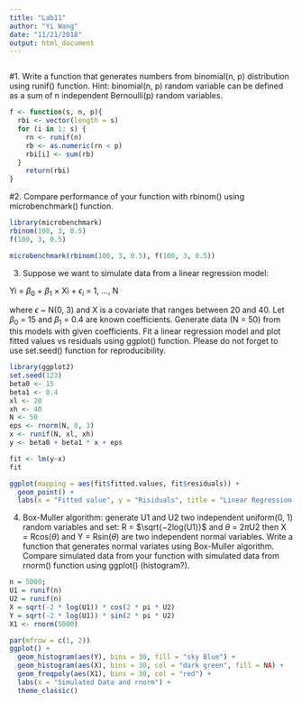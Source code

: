 ```yaml
---
title: "Lab11"
author: "Yi Wang"
date: "11/21/2018"
output: html_document
---
```


```r

```
#1. Write a function that generates numbers from binomial(n, p) distribution using runif() function. Hint: binomial(n, p) random variable can be defined as a sum of n independent Bernoulli(p) random variables.

```r

f <- function(s, n, p){
  rbi <- vector(length = s)
  for (i in 1: s) {
    rn <- runif(n)
    rb <- as.numeric(rn < p)
    rbi[i] <- sum(rb)
  }
    return(rbi)
}

```

#2. Compare performance of your function with rbinom() using microbenchmark() function.

```r
library(microbenchmark)
rbinom(100, 3, 0.5)
f(100, 3, 0.5)

microbenchmark(rbinom(100, 3, 0.5), f(100, 3, 0.5))
```

3. Suppose we want to simulate data from a linear regression model:

Yi = $\beta_0$ + $\beta_1$ × Xi + $\epsilon_i$ = 1, ..., N

where $\epsilon$ ~ N(0, 3) and X is a covariate that ranges between 20 and 40. Let $\beta_0$ = 15 and $\beta_1$ = 0.4 are known coefficients. Generate data (N = 50) from this models with given coefficients. Fit a linear regression model and plot fitted values vs residuals using ggplot() function. Please do not forget to use set.seed() function for reproducibility.

```r
library(ggplot2)
set.seed(123)
beta0 <- 15
beta1 <- 0.4
xl <- 20
xh <- 40
N <- 50
eps <- rnorm(N, 0, 3)
x <- runif(N, xl, xh)
y <- beta0 + beta1 * x + eps

fit <- lm(y~x)
fit

ggplot(mapping = aes(fit$fitted.values, fit$residuals)) +
  geom_point() + 
  labs(x = "Fitted value", y = "Risiduals", title = "Linear Regression Model")

```

4. Box-Muller algorithm: generate U1 and U2 two independent uniform(0, 1) random variables and set:
R = $\sqrt{−2log(U1)}$ and $\theta$ = 2$\pi$U2
then
X = Rcos($\theta$) and Y = Rsin($\theta$)
are two independent normal variables. Write a function that generates normal variates using Box-Muller algorithm. Compare simulated data from your function with simulated data from rnorm() function using ggplot() (histogram?).

```r
n = 5000;
U1 = runif(n)
U2 = runif(n)
X = sqrt(-2 * log(U1)) * cos(2 * pi * U2)
Y = sqrt(-2 * log(U1)) * sin(2 * pi * U2)
X1 <- rnorm(5000)

par(mfrow = c(1, 2))
ggplot() +
  geom_histogram(aes(Y), bins = 30, fill = "sky Blue") +
  geom_histogram(aes(X), bins = 30, col = "dark green", fill = NA) +
  geom_freqpoly(aes(X1), bins = 30, col = "red") +
  labs(x = "Simulated Data and rnorm") +
  theme_classic()

```

